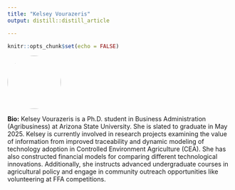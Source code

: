 ```yaml
---
title: "Kelsey Vourazeris"
output: distill::distill_article

---
```


```r
knitr::opts_chunk$set(echo = FALSE)
```


:::float-left

<img src="images/Kelsey_Vourazeris.jpg" style="width: 120px; height: 120px; object-fit: cover; border-radius: 50%;">

**Bio:** Kelsey Vourazeris is a Ph.D. student in Business Administration (Agribusiness) at Arizona State University. She is slated to graduate in May 2025. Kelsey is currently involved in research projects examining the value of information from improved traceability and dynamic modeling of technology adoption in Controlled Environment Agriculture (CEA). She has also constructed financial models for comparing different technological innovations. Additionally, she instructs advanced undergraduate courses in agricultural policy and engage in community outreach opportunities like volunteering at FFA competitions.


:::









